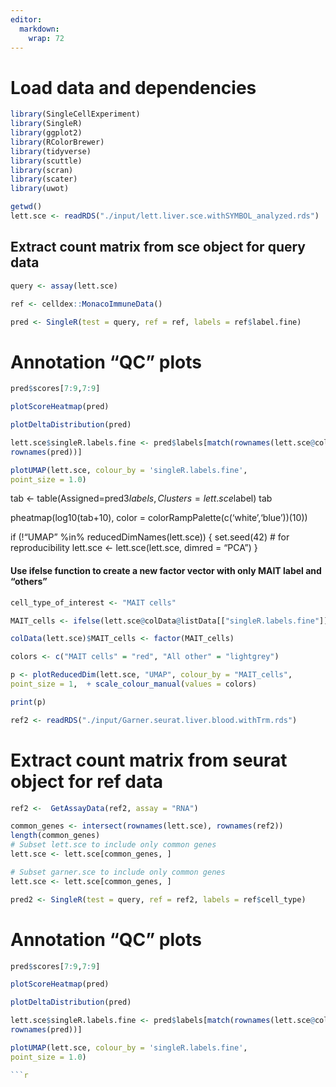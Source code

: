 ```yaml
---
editor: 
  markdown: 
    wrap: 72
---
```


# Load data and dependencies

```r
library(SingleCellExperiment)
library(SingleR)
library(ggplot2)
library(RColorBrewer)
library(tidyverse)
library(scuttle)
library(scran)
library(scater)
library(uwot)
```



```r

getwd()
lett.sce <- readRDS("./input/lett.liver.sce.withSYMBOL_analyzed.rds")
```

## Extract count matrix from sce object for query data


```r
query <- assay(lett.sce) 
````

```r
ref <- celldex::MonacoImmuneData()
````

```r
pred <- SingleR(test = query, ref = ref, labels = ref$label.fine)
````
# Annotation "QC" plots
```r
pred$scores[7:9,7:9] 
````

```r
plotScoreHeatmap(pred)
````

```r
plotDeltaDistribution(pred)
````

```r
lett.sce$singleR.labels.fine <- pred$labels[match(rownames(lett.sce@colData),
rownames(pred))] 

plotUMAP(lett.sce, colour_by = 'singleR.labels.fine',
point_size = 1.0)
````


tab <- table(Assigned=pred3$labels, Clusters=lett.sce$label) 
tab

pheatmap(log10(tab+10), color = colorRampPalette(c('white','blue'))(10))


if (!"UMAP" %in% reducedDimNames(lett.sce)) {
set.seed(42) # for reproducibility 
lett.sce <- lett.sce(lett.sce, dimred = "PCA") }

#### Use ifelse function to create a new factor vector with only MAIT label and "others"

```r
cell_type_of_interest <- "MAIT cells"

MAIT_cells <- ifelse(lett.sce@colData@listData[["singleR.labels.fine"]] == cell_type_of_interest, cell_type_of_interest, "All other")

colData(lett.sce)$MAIT_cells <- factor(MAIT_cells)

colors <- c("MAIT cells" = "red", "All other" = "lightgrey")

p <- plotReducedDim(lett.sce, "UMAP", colour_by = "MAIT_cells",
point_size = 1,  + scale_colour_manual(values = colors) 

print(p)
```

```r
ref2 <- readRDS("./input/Garner.seurat.liver.blood.withTrm.rds")
````

# Extract count matrix from seurat object for ref data


```r
ref2 <-  GetAssayData(ref2, assay = "RNA")
````

```r
common_genes <- intersect(rownames(lett.sce), rownames(ref2))
length(common_genes)
# Subset lett.sce to include only common genes
lett.sce <- lett.sce[common_genes, ]
````


```r
# Subset garner.sce to include only common genes
lett.sce <- lett.sce[common_genes, ]
````


```r
pred2 <- SingleR(test = query, ref = ref2, labels = ref$cell_type)
````
# Annotation "QC" plots
```r
pred$scores[7:9,7:9] 
````

```r
plotScoreHeatmap(pred)
````

```r
plotDeltaDistribution(pred)
````

```r
lett.sce$singleR.labels.fine <- pred$labels[match(rownames(lett.sce@colData),
rownames(pred))] 

plotUMAP(lett.sce, colour_by = 'singleR.labels.fine',
point_size = 1.0)

```r

````
